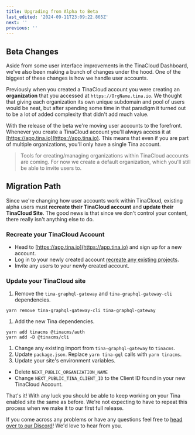 ```yaml
---
title: Upgrading from Alpha to Beta
last_edited: '2024-09-11T23:09:22.865Z'
next: ''
previous: ''
---
```


<WarningCallout body="Tina is currently in full release. While the content of this page may still be useful, we recommend using later versions of Tina." />

## Beta Changes

Aside from some user interface improvements in the TinaCloud Dashboard, we've also been making a bunch of changes
under the hood. One of the biggest of these changes is how we handle user accounts.

Previously when you created a TinaCloud account you were creating an **organization** that you accessed at `https://OrgName.tina.io`. We thought that giving each organization its own unique subdomain and pool of users would be neat, but after spending some time in that paradigm it turned out to be a lot of added complexity that didn't add much value.

With the release of the beta we're moving user accounts to the forefront. Whenever you create a TinaCloud account you'll always access it at [https://app.tina.io](https://app.tina.io). This means that even
if you are part of multiple organizations, you'll only have a single Tina account.

> Tools for creating/managing organizations within TinaCloud accounts are coming. For now we create a default organization, which you'll still be able to invite users to.

## Migration Path

Since we're changing how user accounts work within TinaCloud, existing alpha users must **recreate their TinaCloud account** and **update their TinaCloud Site**. The good news is that since we don't control your content, there really isn't anything else to do.

### Recreate your TinaCloud Account

* Head to [https://app.tina.io](https://app.tina.io) and sign up for a new account.
* Log in to your newly created account [recreate any existing projects](/docs/tina-cloud/dashboard/projects/).
* Invite any users to your newly created account.

### Update your TinaCloud site

1. Remove the `tina-graphql-gateway` and `tina-graphql-gateway-cli` dependencies.

```
yarn remove tina-graphql-gateway-cli tina-graphql-gateway
```

1. Add the new Tina dependencies.

```
yarn add tinacms @tinacms/auth
yarn add -D @tinacms/cli
```

1. Change any existing import from `tina-graphql-gateway` to `tinacms`.
2. Update `package.json`. Replace `yarn tina-gql` calls with `yarn tinacms`.
3. Update your site's environment variables.

* Delete `NEXT_PUBLIC_ORGANIZATION_NAME`
* Change `NEXT_PUBLIC_TINA_CLIENT_ID` to the Client ID found in your new TinaCloud Account.

That's it! With any luck you should be able to keep working on your Tina enabled site the same as before. We're not expecting to have to repeat this process when we make it to our first full release.

If you come across any problems or have any questions feel free to [head over to our Discord](https://discord.com/invite/zumN63Ybpf)! We'd love to hear from you.
